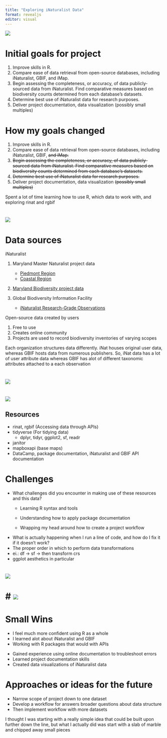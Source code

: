 ```yaml
---
title: "Exploring iNaturalist Data"
format: revealjs
editor: visual
---
```


![](deliverables/mastnat_map.png)

# Initial goals for project

1.  Improve skills in R.
2.  Compare ease of data retrieval from open-source databases, including iNaturalist, GBIF, and iMap.
3.  Begin assessing the completeness, or accuracy, of data publicly-sourced data from iNaturalist. Find comparative measures based on biodiversity counts determined from each database's datasets.
4.  Determine best use of iNaturalist data for research purposes.
5.  Deliver project documentation, data visualization (possibly small multiples)

# How my goals changed

1.  Improve skills in R.
2.  Compare ease of data retrieval from open-source databases, including iNaturalist, GBIF, ~~and iMap.~~
3.  ~~Begin assessing the completeness, or accuracy, of data publicly-sourced data from iNaturalist. Find comparative measures based on biodiversity counts determined from each database's datasets.~~
4.  ~~Determine best use of iNaturalist data for research purposes.~~
5.  Deliver project documentation, data visualization ~~(possibly small multiples)~~

::: notes
Spent a lot of time learning how to use R, which data to work with, and exploring rinat and rgbif
:::

# ![](deliverables/biodiv_research_map.png)

# Data sources

iNaturalist

1.  Maryland Master Naturalist project data

    -   [Piedmont Region](https://www.inaturalist.org/projects/maryland-master-naturalist-program-piedmont-region)
    -   [Coastal Region](https://www.inaturalist.org/projects/maryland-master-naturalist-program-coastal-plain)

2.  [Maryland Biodiversity project data](https://www.inaturalist.org/projects/maryland-biodiversity-project)

3.  Global Biodiversity Information Facility

    -   [iNaturalist Research-Grade Observations](https://www.gbif.org/occurrence/search?dataset_key=50c9509d-22c7-4a22-a47d-8c48425ef4a7)

::: notes
Open-source data created by users

1.  Free to use
2.  Creates online community
3.  Projects are used to record biodiversity inventories of varying scopes

Each organization structures data differently. iNat houses original user data, whereas GBIF hosts data from numerous publishers. So, iNat data has a lot of user attribute data whereas GBIF has alot of different taxonomic attributes attached to a each observation
:::

# ![](deliverables/coastal_research_map.png)
# ![](deliverables/piedmont_research_map.png)

## Resources

-   rinat, rgbif (Accessing data through APIs)
-   tidyverse (For tidying data)
    -   dplyr, tidyr, ggplot2, sf, readr
-   janitor
-   mapboxapi (base maps)
-   DataCamp, package documentation, iNaturalist and GBIF API documentation

# Challenges

-   What challenges did you encounter in making use of these resources and this data?
    -   Learning R syntax and tools

    -   Understanding how to apply package documentation

    -   Wrapping my head around how to create a project workflow

::: notes
-   What is actually happening when I run a line of code, and how do I fix it if it doesn't work?
-   The proper order in which to perform data transformations
-   ei.: df -\> sf -\> then transform crs
-   ggplot aesthetics in particular
:::

# ![](deliverables/GBIF_kingdoms_bar.png)
# # ![](deliverables/plants_vs_animals_bar.png)

# Small Wins

-   I feel much more confident using R as a whole
-   I learned alot about iNaturalist and GBIF
-   Working with R packages that would with APIs

::: notes
-   Gained experience using online documentation to troubleshoot errors
-   Learned project documentation skills
-   Created data visualizations of iNaturalist data
:::

# Approaches or ideas for the future

-   Narrow scope of project down to one dataset
-   Develop a workflow for answers broader questions about data structure
-   Then implement workflow with more datasets

::: notes
I thought I was starting with a really simple idea that could be built upon further down the line, but what I actually did was start with a slab of marble and chipped away small pieces
:::
